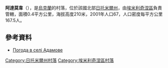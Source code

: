 {{coord|50|49|52|N|27|28|59|E|scale:30000|display=title}}

'''阿達莫韋'''（{{lang-uk|Адамове}}），是[[烏克蘭|烏克蘭]]的村落，位於該國北部[[日托米爾州|日托米爾州]]，由[[埃米利奇涅區|埃米利奇涅區]]負責管轄，面積0.4平方公里，海拔高度210米，2001年人口67，人口密度每平方公里167.5人。

==參考資料==
* [http://weather.in.ua/ua/zhitomirskaja/69 Погода в селі Адамове] {{Wayback|url=http://weather.in.ua/ua/zhitomirskaja/69 |date=20111219162324 }}

{{DEFAULTSORT:Адамове}}
[[Category:日托米爾州村落|Category:日托米爾州村落]]
[[Category:埃米利奇涅區村落|Category:埃米利奇涅區村落]]


{{Zhytomyr-geo-stub}}